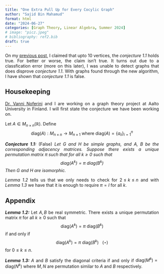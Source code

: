 ```yaml
---
title: "One Extra Pull Up for Every Cocylic Graph"
author: "Sajid Bin Mahamud"
format: html
date: "2024-06-27"
categories: [Graph Theory, Linear Algebra, Summer 2024]
# image: "picz.jpeg"
# bibliography: ref2.bib
draft: true
---
```

<style>
body {
text-align: justify}
</style>

On my [previous post](https://sajidbm.github.io/FavoriteHWProbs/posts/Summer-2024/), I claimed that upto $10$ vertices, the *conjecture 1.1* holds true. For better or worse, the claim isn't true. It turns out due to a classfication error (more on this later), I was unable to detect graphs that does disprove *conjecture 1.1*. With graphs found through the new algorithm, I have shown that *conjecture 1.1* is false. 

## Housekeeping

[Dr. Vanni Noferini](https://math.aalto.fi/~noferiv1/) and I are working on a graph theory project at Aalto University in Finland. I will first state the conjecture we have been working on. 

Let $A \in M_{n\times n}(\mathbb{R})$. Define $$\mathrm{diag}(A): M_{n\times n} \to M_{n \times 1} \text{ where } \mathrm{diag}(A) = \{a_{ii}\}_{i=1}^{n}$$

***Conjecture 1.1:*** (False) *Let $G$ and $H$ be simple graphs, and $A$, $B$ be the corresponding adjacency matrices. Suppose there exists a unique permutation matrix $\pi$ such that for all $k\geq 0$ such that $$\mathrm{diag}(A^k) = \pi~ \mathrm{diag}(B^k)$$ Then $G$ and $H$ are isomorphic.*

*Lemma 1.2* tells us that we only needs to check for $2\leq k \leq n$ and with *Lemma 1.3* we have that it is enough to require $\pi = I$ for all $k$. 


## Appendix 
***Lemma 1.2:*** Let $A,B$ be real symmetric. There exists a unique permutation matrix $\pi$ for all $k\geq 0$ such that $$\mathrm{diag}(A^k) = \pi~ \mathrm{diag}(B^k)$$ if and only if $$\mathrm{diag}(A^k) = \pi~ \mathrm{diag}(B^k) ~~~(\star)$$ for  $0\leq k \leq n$. 

***Lemma 1.3:*** $A$ and $B$ satisfy the diagonal criteria if and only if $\mathrm{diag}(M^k) = \mathrm{diag}(N^k)$ where $M,N$ are permutation similar to $A$ and $B$ respectively. 


[^1]: An algorithm that takes $O(n^k)$ time to run where $n$ is the size of the input and $k$ is a positive constant.

[^const]: The run time of the operation is independent of the size of input.

[^bounds]: In practical terms, on an $O(n^5)$ algorithm, if $n$ doubles, the amount of time it takes to solve the problem is $2^5 = 32$ times in proportion. On an $2^{((O\log n)^3)}$ algorithm the growth is quasi-polynomial. Meaning for $n=10,100,1000$, it respectively takes $2^7 = 128$ and $2^{19}$ times longer than the former. 

[^corr]: Due to a coding error, my algorithm was unable to detect counterexamples on $n=10$ vertices. This statement is no longer true following the fix.  